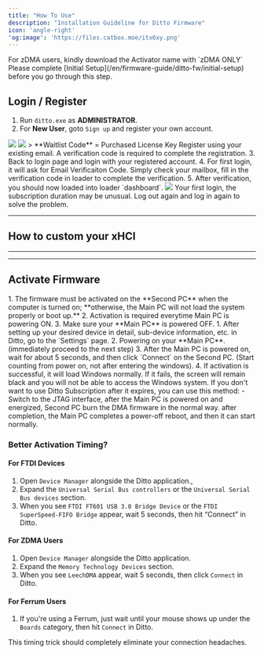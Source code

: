 ```yaml
---
title: "How To Use"
description: "Installation Guideline for Ditto Firmware"
icon: 'angle-right'
'og:image': 'https://files.catbox.moe/itx6xy.png'
---
```


<CardGroup cols={2}>
  <Card title="Ditto Firmware Activator" icon="download" href="https://alist.scarlet.technology/Users/Ditto%20Firmware">
    For zDMA users, kindly download the Activator name with `zDMA ONLY`
  </Card>
</CardGroup>
<Note>
Please complete [Initial Setup](/en/firmware-guide/ditto-fw/initial-setup) before you go through this step.
</Note>


## Login / Register
1. Run `ditto.exe` as **ADMINISTRATOR**.
2. For **New User**, goto `Sign up` and register your own account.
<Frame>
<img src="/en/images/ditto-fw0.png" />
<img src="/en/images/ditto-fw1.png" />
</Frame>
> **Waitlist Code** = Purchased License Key
<Warning>Register using your existing email. A verification code is required to complete the registration.</Warning>
3. Back to login page and login with your registered account.
4. For first login, it will ask for Email Verificaiton Code. Simply check your mailbox, fill in the verification code in loader to complete the verification.
5. After verification, you should now loaded into loader `dashboard`.
<img src="/en/images/ditto-fw2.png" />
<Note>Your first login, the subscription duration may be unusual. Log out again and log in again to solve the problem.</Note>

---

## How to custom your xHCI

---

---

## Activate Firmware
<Warning>
1. The firmware must be activated on the **Second PC** when the computer is turned on; **otherwise, the Main PC will not load the system properly or boot up.**  
2. Activation is required everytime Main PC is powering ON.  
3. Make sure your **Main PC** is powered OFF.
</Warning>
1. After setting up your desired device in detail, sub-device information, etc. in Ditto, go to the `Settings` page.
2. Powering on your **Main PC**. (immediately proceed to the next step)
3. After the Main PC is powered on, wait for about 5 seconds, and then click `Connect` on the Second PC. (Start counting from power on, not after entering the windows).
4. If activation is successful, it will load Windows normally. If it fails, the screen will remain black and you will not be able to access the Windows system.
<Note>
If you don't want to use Ditto Subscription after it expires, you can use this method:  
- Switch to the JTAG interface, after the Main PC is powered on and energized, Second PC burn the DMA firmware in the normal way. after completion, the Main PC completes a power-off reboot, and then it can start normally.
</Note>



### Better Activation Timing?

#### For FTDI Devices
1. Open `Device Manager` alongside the Ditto application.,
2. Expand the `Universal Serial Bus controllers` or the `Universal Serial Bus devices` section.
3. When you see `FTDI FT601 USB 3.0 Bridge Device` or the `FTDI SuperSpeed-FIFO Bridge` appear, wait 5 seconds, then hit “Connect” in Ditto.

#### For ZDMA Users
1. Open `Device Manager` alongside the Ditto application.
2. Expand the `Memory Technology Devices` section.
3. When you see `LeechDMA` appear, wait 5 seconds, then click `Connect` in Ditto.

#### For Ferrum Users
1. If you're using a Ferrum, just wait until your mouse shows up under the `Boards` category, then hit `Connect` in Ditto.

This timing trick should completely eliminate your connection headaches.


